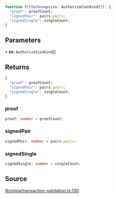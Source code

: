 ```ts
function filterGroups(xs: AuthorizationKind[]): {
  "proof": proofCount;
  "signedPair": pairs.pairs;
  "signedSingle": singleCount;
}
```

## Parameters

• **xs**: `AuthorizationKind`[]

## Returns

```ts
{
  "proof": proofCount;
  "signedPair": pairs.pairs;
  "signedSingle": singleCount;
}
```

### proof

```ts
proof: number = proofCount;
```

### signedPair

```ts
signedPair: number = pairs.pairs;
```

### signedSingle

```ts
signedSingle: number = singleCount;
```

## Source

[lib/mina/transaction-validation.ts:130](https://github.com/o1-labs/o1js/blob/72b8e2c2b9aaba4b5c12257bdd63dfe2676a3d99/src/lib/mina/transaction-validation.ts#L130)
